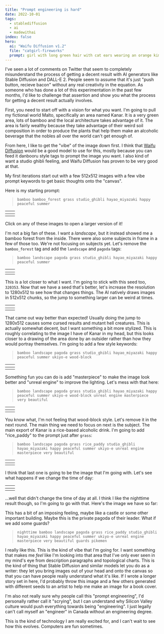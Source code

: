 ```yaml
---
title: "Prompt engineering is hard"
date: 2022-10-01
tags:
  - stablediffusion
  - ai
  - madewithai
index: false
hero:
  ai: "Waifu Diffusion v1.2"
  file: "catgirl-fireworks"
  prompt: girl with long green hair with cat ears wearing an orange kimono, nighttime, many fireworks, festival, happy happy, A beautiful landscape, studio ghibli, zen gates, yin yang, pagoda, colorful sky, by hayao miyazaki, starbucks vibes
---
```


I've seen a lot of comments on Twitter that seem to completely misunderstand the
process of getting a decent result with AI generators like Stable Diffusion and
DALL-E 2. People seem to assume that it's just "push button, recieve bacon"
without any real creativity in the equation. As someone who has done a lot of
this experimentation in the past few months, I'd like to challenge that
assertion and show you what the process for getting a decent result actually
involves.

First, you need to start off with a vision for what you want. I'm going to pull
my fictional world Malto, specifically an area named Kanar. It is a very green
area, lots of bamboo and the local architecture takes advantage of it. The area
is fairly wealthy because they take advantage of their weird soil composition in
order to produce the plants that help them make an alcoholic beverage that the
nobles all over the world can't get enough of.

From here, I like to get the "vibe" of the image down first. I think that [Waifu
Diffusion](https://github.com/kaitas/waifu-diffusion) would be a good model to
use for this, mostly because you can feed it danbooru style tags to prompt the
image you want. I also kind of want a studio ghibli feeling, and Waifu Diffusion
has proven to be very good at that.

My first iterations start out with a few 512x512 images with a few vibe prompt
keywords to get basic thoughts onto the "canvas".

Here is my starting prompt:

> `bamboo bamboo_forest grass studio_ghibli hayao_miyazaki happy peaceful summer`

| <XeblogPicture path="blog/prompt-engineering/vibes/seed_447543_00000"></XeblogPicture> | <XeblogPicture path="blog/prompt-engineering/vibes/seed_447544_00001"></XeblogPicture> |
| :------------------------------------------------------------------------------------- | :------------------------------------------------------------------------------------- |
| <XeblogPicture path="blog/prompt-engineering/vibes/seed_447545_00002"></XeblogPicture> | <XeblogPicture path="blog/prompt-engineering/vibes/seed_447546_00003"></XeblogPicture> |

<XeblogConv name="Mara" mood="happy">
  Click on any of these images to open a larger version of it!
</XeblogConv>

I'm not a big fan of these. I want a _landscape_, but it instead showed me a
bamboo forest from the inside. There were also some subjects in frame in a few
of those too. We're not focusing on subjects yet. Let's remove the
`bamboo_forest` tag and add the `landscape` and `pagoda` tags:

> `bamboo landscape pagoda grass studio_ghibli hayao_miyazaki happy peaceful summer`

| <XeblogPicture path="blog/prompt-engineering/vibes2/seed_320353_00000"></XeblogPicture> | <XeblogPicture path="blog/prompt-engineering/vibes2/seed_320354_00001"></XeblogPicture> |
| :-------------------------------------------------------------------------------------- | :-------------------------------------------------------------------------------------- |
| <XeblogPicture path="blog/prompt-engineering/vibes2/seed_320355_00002"></XeblogPicture> | <XeblogPicture path="blog/prompt-engineering/vibes2/seed_320356_00003"></XeblogPicture> |

This is a lot closer to what I want. I'm going to stick with this seed too,
`320353`. Now that we have a seed that's better, let's increase the resolution
to 1280x512 to see how that changes things. The AI natively draws images in
512x512 chunks, so the jump to something larger can be weird at times.

| <XeblogPicture path="blog/prompt-engineering/vibes2-wide/seed_320353_00000"></XeblogPicture> | <XeblogPicture path="blog/prompt-engineering/vibes2-wide/seed_320354_00001"></XeblogPicture> |
| :------------------------------------------------------------------------------------------- | :------------------------------------------------------------------------------------------- |
| <XeblogPicture path="blog/prompt-engineering/vibes2-wide/seed_320355_00002"></XeblogPicture> | <XeblogPicture path="blog/prompt-engineering/vibes2-wide/seed_320356_00003"></XeblogPicture> |

That came out way better than expected! Usually doing the jump to 1280x512
causes some cursed results and mutant hell creatures. This is actually somewhat
decent, but I want something a bit more stylized. This is roughly correlating to
the image I have of Kanar in my head, but this looks closer to a drawing of the
area done by an outsider rather than how they would portray themselves. I'm
going to add a few style keywords:

> `bamboo landscape pagoda grass studio_ghibli hayao_miyazaki happy peaceful summer ukiyo-e wood-block`

| <XeblogPicture path="blog/prompt-engineering/ukiyo-e/seed_320353_00000"></XeblogPicture> | <XeblogPicture path="blog/prompt-engineering/ukiyo-e/seed_320354_00001"></XeblogPicture> |
| :--------------------------------------------------------------------------------------- | :--------------------------------------------------------------------------------------- |
| <XeblogPicture path="blog/prompt-engineering/ukiyo-e/seed_320355_00002"></XeblogPicture> | <XeblogPicture path="blog/prompt-engineering/ukiyo-e/seed_320356_00003"></XeblogPicture> |

Something fun you can do is add "masterpiece" to make the image look better and
"unreal engine" to improve the lighting. Let's mess with that here:

> `bamboo landscape pagoda grass studio_ghibli hayao_miyazaki happy peaceful summer ukiyo-e wood-block unreal engine masterpiece very beautiful`

| <XeblogPicture path="blog/prompt-engineering/unreal-engine/seed_320353_00000"></XeblogPicture> | <XeblogPicture path="blog/prompt-engineering/unreal-engine/seed_320354_00001"></XeblogPicture> |
| :--------------------------------------------------------------------------------------------- | :--------------------------------------------------------------------------------------------- |
| <XeblogPicture path="blog/prompt-engineering/unreal-engine/seed_320355_00002"></XeblogPicture> | <XeblogPicture path="blog/prompt-engineering/unreal-engine/seed_320356_00003"></XeblogPicture> |

You know what, I'm not feeling that wood-block style. Let's remove it in the
next round. The main thing we need to focus on next is the subject. The main
export of Kanar is a rice-based alcoholic drink. I'm going to add "rice_paddy"
to the prompt just after `grass`:

> `bamboo landscape pagoda grass rice_paddy studio_ghibli hayao_miyazaki happy peaceful summer ukiyo-e unreal engine masterpiece very beautiful`

| <XeblogPicture path="blog/prompt-engineering/rice-paddy/seed_320353_00000"></XeblogPicture> | <XeblogPicture path="blog/prompt-engineering/rice-paddy/seed_320354_00001"></XeblogPicture> |
| :------------------------------------------------------------------------------------------ | :------------------------------------------------------------------------------------------ |
| <XeblogPicture path="blog/prompt-engineering/rice-paddy/seed_320355_00002"></XeblogPicture> | <XeblogPicture path="blog/prompt-engineering/rice-paddy/seed_320356_00003"></XeblogPicture> |

I think that last one is going to be the image that I'm going with. Let's see
what happens if we change the time of day:

| <XeblogPicture path="blog/prompt-engineering/times/morning"></XeblogPicture> | <XeblogPicture path="blog/prompt-engineering/times/afternoon"></XeblogPicture> |
| :--------------------------------------------------------------------------- | :----------------------------------------------------------------------------- |
| <XeblogPicture path="blog/prompt-engineering/times/evening"></XeblogPicture> | <XeblogPicture path="blog/prompt-engineering/times/nighttime"></XeblogPicture> |

...well that didn't change the time of day at all. I think I like the nighttime
result though, so I'm going to go with that. Here's the image we have so far:

<XeblogPicture path="blog/prompt-engineering/times/nighttime"></XeblogPicture>

This has a bit of an imposing feeling, maybe like a castle or some other
important building. Maybe this is the private pagoda of their leader. What if we
add some guards?

> `nighttime bamboo landscape pagoda grass rice_paddy studio_ghibli hayao_miyazaki happy peaceful summer ukiyo-e unreal engine masterpiece very beautiful guards pikemen`

<XeblogPicture path="blog/prompt-engineering/rice-paddy-guards"></XeblogPicture>

I really like this. This is the kind of vibe that I'm going for. I want
something that makes me _feel_ like I'm looking into that area that I've only
ever seen in my mind's eye from description paragraphs and topological charts.
This is the kind of thing that Stable Diffusion and similar models let you do as
a writer: they let you bring images out of your head and onto the canvas so that
you can have people really understand what it's like. If I wrote a longer story
set in here, I'd probably throw this image and a few others generated with
different seeds to an artist to help me make an image for a book cover.

I'm also not really sure why people call this "prompt engineering", I'd
personally rather call it "scrying", but I can understand why Silicon Valley
culture would push everything towards being "engineering". I just legally can't
call myself an "engineer" in Canada without an engineering degree.

This is the kind of technology I am really excited for, and I can't wait to see
how this evolves. Computers are fun sometimes.
